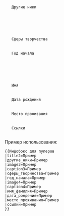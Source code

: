 <infobox>
  <title source="title2">
    <default>{{PAGENAME}}</default>
  </title>
  <data source="другие_ники">
    <label>Другие ники</label>
  </data>
  <image source="image3">
    <caption source="caption1"/>
  </image>
  <data source="сферы_творчества">
    <label>Сферы творчества</label>
  </data>
  <data source="год_начала">
    <label>Год начала</label>
  </data>
  <image source="image4">
    <caption source="caption2"/>
  </image>
  <data source="имя_фамилия">
    <label>Имя</label>
  </data>
  <data source="дата_рождения">
    <label>Дата рождения</label>
  </data>
  <data source="место_проживания">
    <label>Место проживания</label>
  </data>
  <data source="ссылки">
    <label>Ссылки</label>
  </data>
</infobox>
<noinclude>
Пример использования:<pre>
{{Инфобокс для пуперов
|title2=Пример
|другие_ники=Пример
|image3=Пример
|caption3=Пример
|сферы_творчества=Пример
|год_начала=Пример
|image4=Пример
|caption4=Пример
|имя_фамилия=Пример
|дата_рождения=Пример
|место_проживания=Пример
|ссылки=Пример
}}
</pre>
</noinclude>